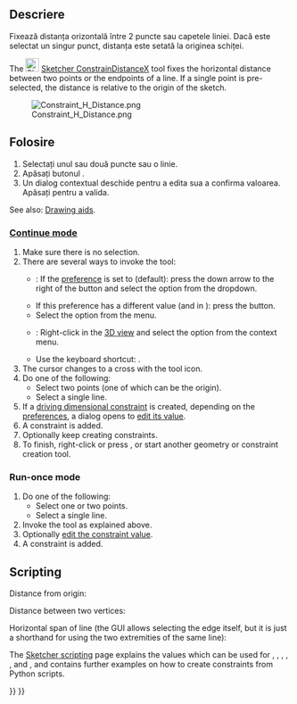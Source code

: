 <languages/>

{{Docnav
|[[Sketcher_Dimension|Dimension]]
|[[Sketcher_ConstrainDistanceY|Vertical distance]]
|[[Sketcher_Workbench|Sketcher]]
|IconL=Sketcher_Dimension.svg‎
|IconR=Sketcher_ConstrainDistanceY.svg
|IconC=Workbench_Sketcher.svg
}}

<div class="mw-translate-fuzzy">
{{GuiCommand
|Name=Sketcher ConstrainDistanceX
|Workbenches=[[Sketcher Workbench|Sketcher]]
|MenuLocation=Sketch → Sketcher constraints → Constrain horizontal distance
|Shortcut=Shift + H
|SeeAlso=[[Sketcher_ConstrainDistance|Constrain Length]], [[Sketcher ConstrainDistanceY|Constrain Vertical Distance]]
}}
</div>

<span id="Description"></span>
<div class="mw-translate-fuzzy">
==Descriere==
Fixează distanța orizontală între 2 puncte sau capetele liniei. Dacă este selectat un singur punct, distanța este setată la originea schiței.
</div>

The [[Image:Sketcher_ConstrainDistanceX.svg|24px]] [[Sketcher_ConstrainDistanceX|Sketcher ConstrainDistanceX]] tool 
fixes the horizontal distance between two points or the endpoints of a line. If a single point is pre-selected, the distance is relative to the origin of the sketch.

[[File:Constraint_H_Distance.png]]

<span id="Usage"></span>
<div class="mw-translate-fuzzy">
==Folosire==
# Selectați unul sau două puncte sau o linie.
# Apăsați butonul {{KEY|[[File:Sketcher ConstrainDistanceX.png|24px]] '''Constrain horizontal distance'''}} .
# Un dialog contextual deschide pentru a edita sua a confirma valoarea. Apăsați {{KEY|OK}} pentru a valida.
</div>

See also: [[Sketcher_Workbench#Drawing_aids|Drawing aids]].

===[[Sketcher_Workbench#Continue_modes|Continue mode]]===

# Make sure there is no selection.
# There are several ways to invoke the tool:
#* {{Version|1.0}}: If the {{MenuCommand|Dimensioning constraints}} [[Sketcher_Preferences#General|preference]] is set to {{Value|Single tool}} (default): press the down arrow to the right of the {{Button|[[Image:Sketcher_Dimension.svg||x16px]][[Image:Toolbar_flyout_arrow.svg|x16px]]}} button and select the {{MenuCommand|[[Image:Sketcher_ConstrainDistanceX.svg|16px]] Constrain horizontal distance}} option from the dropdown.
#* If this preference has a different value (and in {{VersionMinus|0.21}}): press the {{Button|[[Image:Sketcher_ConstrainDistanceX.svg|16px]] [[Sketcher_ConstrainDistanceX|Constrain horizontal distance]]}} button.
#* Select the {{MenuCommand|Sketch → Sketcher constraints → [[Image:Sketcher_ConstrainDistanceX.svg|16px]] Constrain horizontal distance}} option from the menu.
#* {{Version|1.0}}: Right-click in the [[3D_view|3D view]] and select the {{MenuCommand|Dimension → [[Image:Sketcher_ConstrainDistanceX.svg|16px]] Constrain horizontal distance}} option from the context menu.
#* Use the keyboard shortcut: {{KEY|L}}.
# The cursor changes to a cross with the tool icon.
# Do one of the following:
#* Select two points (one of which can be the origin).
#* Select a single line.
# If a [[Sketcher_ToggleDrivingConstraint|driving dimensional constraint]] is created, depending on the [[Sketcher_Preferences#Display|preferences]], a dialog opens to [[Sketcher_Workbench#Edit_constraints|edit its value]].
# A constraint is added.
# Optionally keep creating constraints.
# To finish, right-click or press {{KEY|Esc}}, or start another geometry or constraint creation tool.

===Run-once mode===

# Do one of the following:
#* Select one or two points.
#* Select a single line.
# Invoke the tool as explained above.
# Optionally [[Sketcher_Workbench#Edit_constraints|edit the constraint value]].
# A constraint is added.

== Scripting ==

Distance from origin:

{{Code|code=Sketch.addConstraint(Sketcher.Constraint('DistanceX', Edge, PointOfEdge, -1, 1, App.Units.Quantity('123.0 mm')))}}

Distance between two vertices:

{{Code|code=Sketch.addConstraint(Sketcher.Constraint('DistanceX', Edge1, PointOfEdge1, Edge2, PointOfEdge2, App.Units.Quantity('123.0 mm')))}}

Horizontal span of line (the GUI allows selecting the edge itself, but it is just a shorthand for using the two extremities of the same line):

{{Code|code=Sketch.addConstraint(Sketcher.Constraint('DistanceX', Line, 1, Line, 2, App.Units.Quantity('123.0 mm')))}}

The [[Sketcher_scripting|Sketcher scripting]] page explains the values which can be used for {{incode|Edge}}, {{incode|Edge1}}, {{incode|Edge2}}, {{incode|PointOfEdge}}, {{incode| PointOfEdge1}}, {{incode| PointOfEdge2}} and {{incode|Line}}, and contains further examples on how to create constraints from Python scripts.


{{Docnav
|[[Sketcher_Dimension|Dimension]]
|[[Sketcher_ConstrainDistanceY|Vertical distance]]
|[[Sketcher_Workbench|Sketcher]]
|IconL=Sketcher_Dimension.svg‎
|IconR=Sketcher_ConstrainDistanceY.svg
|IconC=Workbench_Sketcher.svg
}}

{{Sketcher_Tools_navi{{#translation:}}}}
{{Userdocnavi{{#translation:}}}}